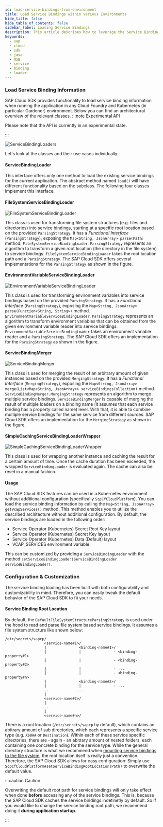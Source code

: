 ```yaml
---
id: load-service-bindings-from-environment
title: Load Service Bindings within various Environments
hide_title: false
hide_table_of_contents: false
sidebar_label: Loading Service Bindings
description: This article describes how to leverage the Service Binding Loader API of the SAP Cloud SDK for Java to read service information in different environments.
keywords:
  - sap
  - cloud
  - sdk
  - java
  - OSB
  - service
  - binding
  - loader
---
```


### Load Service Binding Information

SAP Cloud SDK provides functionality to load service binding information when running the application in any Cloud Foundry and Kubernetes (in particular Gardener) environment.
Below you can find an architectural overview of the relevant classes.
:::note Experimental API

Please note that the API is currently in an experimental state.

:::

![ServiceBindingLoaders](/img/ServiceBindingLoaders.png 'ServiceBindingLoaders')

Let's look at the classes and their use cases individually.

#### ServiceBindingLoader

This interface offers only one method to load the existing service bindings for the current application.
The abstract method named `load()` will have different functionality based on the subclass.
The following four classes implement this interface.

#### FileSystemServiceBindingLoader

![FileSystemServiceBindingLoader](/img/FSSBL.png 'FileSystemServiceBindingLoader')

This class is used for transforming file system structures (e.g. files and directories) into service bindings, starting at a specific root location based on the provided `ParsingStrategy`.
It has a _Functional Interface_ (`ParsingStrategy`), exposing the `Map<String, JsonArray> parse(Path)` method.
`FileSystemServiceBindingLoader.ParsingStrategy` represents an algorithm to transform a given root location (the directory in the file system) to service bindings.
`FileSystemServiceBindingLoader` takes the root location path and a `ParsingStrategy`.
The SAP Cloud SDK offers several implementations for the `ParsingStrategy` as shown in the figure.

#### EnvironmentVariableServiceBindingLoader

![EnvironmentVariableServiceBindingLoader](/img/EVSBL.png 'EnvironmentVariableServiceBindingLoader')

This class is used for transforming environment variables into service bindings based on the provided `ParsingStrategy`.
It has a _Functional Interface_ (`ParsingStrategy`), exposing the `Map<String, JsonArray> parse(Function<String, String>)` method.
`EnvironmentVariableServiceBindingLoader.ParsingStrategy` represents an algorithm to transform environment variables that can be obtained from the given environment variable reader into service bindings.
`EnvironmentVariableServiceBindingLoader` takes an environment variable reader and a `ParsingStrategy`.
The SAP Cloud SDK offers an implementation for the `ParsingStrategy` as shown in the figure.

#### ServiceBindingMerger

![ServiceBindingMerger](/img/SBM.png 'ServiceBindingMerger')

This class is used for merging the result of an arbitrary amount of given instances based on the provided `MergingStrategy`.
It has a _Functional Interface_ (`MergingStrategy`), exposing the `Map<String, JsonArray> merge(List<Map<String, JsonArray>> serviceBindingsCollection)` method.
`ServiceBindingMerger.MergingStrategy` represents an algorithm to merge multiple service bindings.
`ServiceBindingMerger` is capable of merging the result of multiple loaders on a binding name (it assumes that each service binding has a property called name) level.
With that, it is able to combine multiple service bindings for the same service from different sources.
SAP Cloud SDK offers an implementation for the `MergingStrategy` as shown in the figure.

#### SimpleCachingServiceBindingLoaderWrapper

![SimpleCachingServiceBindingLoaderWrapper](/img/SCSBLW.png 'SimpleCachingServiceBindingLoaderWrapper')

This class is used for wrapping another instance and caching the result for a certain amount of time.
Once the cache duration has been exceeded, the wrapped `ServiceBindingLoader` is evaluated again.
The cache can also be reset in a manual fashion.

#### Usage

The SAP Cloud SDK features can be used in a Kubernetes environment without additional configuration (specifically `ScpCfCloudPlatform`).
You can load the service binding information by calling the `Map<String, JsonArray> getVcapServices()` method.
This method enables you to utilize the described architecture without additional configuration.
By default, the service bindings are loaded in the following order:

- Service Operator (Kubernetes) Secret Root Key layout
- Service Operator (Kubernetes) Secret Key layout
- Service Operator (Kubernetes) Data (Default) layout
- VCAP_SERVICES environment variable

This can be customized by providing a `ServiceBindingLoader` with the method `setServiceBindingLoader(ServiceBindingLoader serviceBindingLoader)`.

### Configuration & Customization

The service binding loading has been built with both configurability and customizability in mind.
Therefore, you can easily tweak the default behavior of the SAP Cloud SDK to fit your needs.

#### Service Binding Root Location

By default, the `DefaultFileSystemStructureParsingStrategy` is used under the hood to read and parse file system based service bindings.
It assumes a file system structure like shown below:

```
/etc/secrets/sapcp/
                  <service-name#1>/
                  |               <binding-name#1>/
                  |               |               - <binding-property#1>
                  |               |               - <binding-property#2>
                  |               |               - ...
                  |               |               - <binding-property#n>
                  |               <binding-name#2>/
                  |               |               - ...
                 ...             ...
                  |
                  <service-name#2>/ 
                  |
                 ...
                  |
                  <service-name#n>/
```

There is a root location (`/etc/secrets/sapcp` by default), which contains an abitrary amount of sub directories, which each represents a specific service type (e.g. `XSUAA` or `Destination`).
Within each of these service specific directories, there are - again - an abitrary amount of nested folders, each containing one concrete binding for the service type.
While the general directory structure is what we recommend when [mounting service bindings to the file system](../../environments/sap-btp-kubernetes-environment-with-sap-gardener#bind-sap-btp-services-to-the-application), the root location itself is really just a convention.
Therefore, the SAP Cloud SDK allows for easy configuration: Simply use `ScpCfCloudPlatform#setServiceBindingRootLocation(Path)` to overwrite the default value.

:::caution Caution

Overwriting the default root path for service bindings will only take effect when done **before** accessing any of the service bindings.
This is, because the SAP Cloud SDK caches the service bindings indetinetly by default.
So if you would like to change the service binding root path, we recommend doing it **during application startup**.

:::